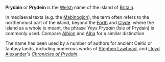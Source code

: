 '''Prydain''' or '''Prydein''' is the [[Welsh]] name of the island of [[Britain]].

In mediaeval texts (e.g. the [[Mabinogion]]), the term often refers to the northenmost part of the island, beyond the [[Forth]] and [[Clyde]]: where the island as a whole is meant, the phrase ''Ynys Prydain'' (Isle of Prydain) is commonly used. Compare [[Albion]] and [[Alba]] for a similar distinction.

The name has been used by a number of authors for ancient Celtic or fantasy lands, including numerous works of [[Stephen Lawhead]], and [[Lloyd Alexander]]'s ''[[Chronicles of Prydain]]''.  

{{stub}}